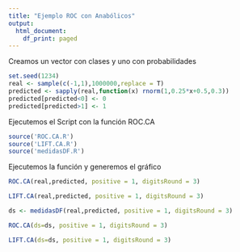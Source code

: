 ```yaml
---
title: "Ejemplo ROC con Anabólicos"
output:
  html_document:
    df_print: paged
---
```


Creamos un vector con clases y uno con probabilidades

```r
set.seed(1234)
real <- sample(c(-1,1),1000000,replace = T)
predicted <- sapply(real,function(x) rnorm(1,0.25*x+0.5,0.3))
predicted[predicted<0] <- 0
predicted[predicted>1] <- 1
```

Ejecutemos el Script con la función ROC.CA

```r
source('ROC.CA.R')
source('LIFT.CA.R')
source('medidasDF.R')
```

Ejecutemos la función y generemos el gráfico

```r
ROC.CA(real,predicted, positive = 1, digitsRound = 3)
```

```r
LIFT.CA(real,predicted, positive = 1, digitsRound = 3)
```


```r
ds <- medidasDF(real,predicted, positive = 1, digitsRound = 3)
```

```r
ROC.CA(ds=ds, positive = 1, digitsRound = 3)
```

```r
LIFT.CA(ds=ds, positive = 1, digitsRound = 3)
```

